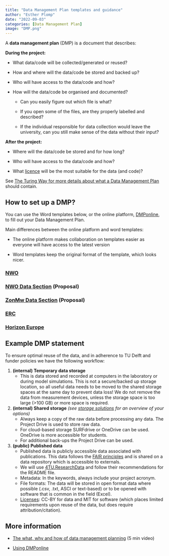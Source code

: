 ```yaml
---
title: "Data Management Plan templates and guidance"
author: "Esther Plomp"
date: "2022-09-03"
categories: [Data Management Plan]
image: "DMP.png"
---
```


A **data management plan** (DMP) is a document that describes:

**During the project:**

-   What data/code will be collected/generated or reused?

-   How and where will the data/code be stored and backed up?

-   Who will have access to the data/code and how?

-   How will the data/code be organised and documented?

    -   Can you easily figure out which file is what?

    -   If you open some of the files, are they properly labelled and described?

    -   If the individual responsible for data collection would leave the university, can you still make sense of the data without their input?

**After the project:**

-   Where will the data/code be stored and for how long?

-   Who will have access to the data/code and how?

-   What [licence](https://estherplomp.github.io/TNW-OS-support/posts/licenses/) will be the most suitable for the data (and code)?

See [The Turing Way for more details about what a Data Management Plan](https://the-turing-way.netlify.app/reproducible-research/rdm/rdm-dmp.html) should contain.

## How to set up a DMP?

You can use the Word templates below, or the online platform, [DMPonline](https://dmponline.tudelft.nl/), to fill out your Data Management Plan.

Main differences between the online platform and word templates:

-   The online platform makes collaboration on templates easier as everyone will have access to the latest version

-   Word templates keep the original format of the template, which looks nicer.

### [NWO](https://surfdrive.surf.nl/files/index.php/s/mqll13Hf0h78Evl)

### [NWO Data Section](https://surfdrive.surf.nl/files/index.php/s/WT2u5He3LJWjXPY) (Proposal)

### [ZonMw Data Section](https://surfdrive.surf.nl/files/index.php/s/7rYVKvawSeca1Ed) (Proposal)

### [ERC](https://surfdrive.surf.nl/files/index.php/s/LD2L0jcvRzuT2pK)

### [**Horizon Europe**](https://surfdrive.surf.nl/files/index.php/s/I7g73eSwepD48a1)

## Example DMP statement

To ensure optimal reuse of the data, and in adherence to TU Delft and funder policies we have the following workflow:

1.  **(internal) Temporary data storage**
    -   This is data stored and recorded at computers in the laboratory or during model simulations. This is not a secure/backed up storage location, so all useful data needs to be moved to the shared storage spaces at the same day to prevent data loss! We do not remove the data from measurement devices, unless the storage space is too large (\>100 GB) or more space is required.
2.  **(internal) Shared storage** *(see [storage solutions](https://estherplomp.github.io/TNW-OS-support/posts/storage-solutions/) for an overview of your options)*
    -   Always keep a copy of the raw data before processing any data. The Project Drive is used to store raw data.
    -   For cloud-based storage SURFdrive or OneDrive can be used. OneDrive is more accessible for students.
    -   For additional back-ups the Project Drive can be used.
3.  **(public) Published data**
    -   Published data is publicly accessible data associated with publications. This data follows the [FAIR principles](https://estherplomp.github.io/TNW-OS-support/posts/FAIR/index.html) and is shared on a data repository which is accessible to externals.
    -   We will use [4TU.ResearchData](https://estherplomp.github.io/TNW-OS-support/posts/4TU-info/) and follow their recommendations for the README file.
    -   Metadata: In the keywords, always include your project acronym.
    -   File formats: The data will be stored in open format data where possible (.csv, .txt, ASCI or text-based) or to be opened with software that is common in the field (Excel).
    -   [Licenses](https://estherplomp.github.io/TNW-OS-support/posts/licenses/index.htmlhttps://estherplomp.github.io/TNW-OS-support/posts/licenses/index.html): CC-BY for data and MIT for software (which places limited requirements upon reuse of the data, but does require attribution/citation).

## **More information**

-   [The what, why and how of data management planning](https://www.youtube.com/watch?v=gYDb-GP1CA4) (5 min video)

-   [Using DMPonline](https://www.tudelft.nl/en/library/research-data-management/r/plan/dmponline/dmponline)
